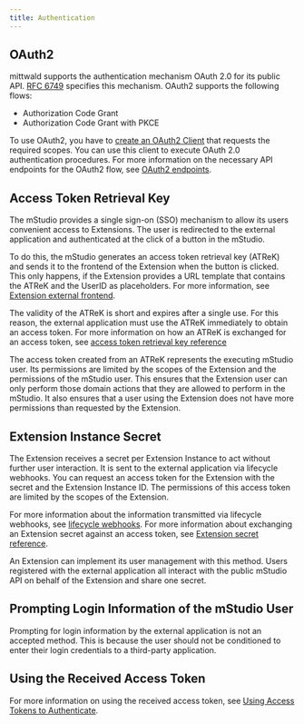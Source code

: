 ```yaml
---
title: Authentication
---
```


## OAuth2

mittwald supports the authentication mechanism OAuth 2.0 for its public API.
[RFC 6749](https://tools.ietf.org/html/rfc6749) specifies this mechanism.
OAuth2 supports the following flows:

- Authorization Code Grant
- Authorization Code Grant with PKCE

To use OAuth2, you have to [create an OAuth2 Client](../../../how-to/manage-oauth-clients) that requests the required scopes.
You can use this client to execute OAuth 2.0 authentication procedures.
For more information on the necessary API endpoints for the OAuth2 flow, see [OAuth2 endpoints](../../../reference/api#oauth2).

## Access Token Retrieval Key

The mStudio provides a single sign-on (SSO) mechanism to allow its users convenient access to Extensions.
The user is redirected to the external application and authenticated at the click of a button in the mStudio.

To do this, the mStudio generates an access token retrieval key (ATReK) and sends it to the frontend of the Extension when the button is clicked.
This only happens, if the Extension provides a URL template that contains the ATReK and the UserID as placeholders.
For more information, see [Extension external frontend](../../extensions#external-frontend).

The validity of the ATReK is short and expires after a single use.
For this reason, the external application must use the ATReK immediately to obtain an access token.
For more information on how an ATReK is exchanged for an access token, see [access token retrieval key reference](../../../reference/api#using-an-access-token-retrieval-key)

The access token created from an ATReK represents the executing mStudio user.
Its permissions are limited by the scopes of the Extension and the permissions of the mStudio user.
This ensures that the Extension user can only perform those domain actions that they are allowed to perform in the mStudio.
It also ensures that a user using the Extension does not have more permissions than requested by the Extension.

## Extension Instance Secret

The Extension receives a secret per Extension Instance to act without further user interaction.
It is sent to the external application via lifecycle webhooks.
You can request an access token for the Extension with the secret and the Extension Instance ID.
The permissions of this access token are limited by the scopes of the Extension.

For more information about the information transmitted via lifecycle webhooks, see [lifecycle webhooks](../../../reference/webhooks).
For more information about exchanging an Extension secret against an access token, see [Extension secret reference](../../../reference/api#authenticating-with-the-extension-instance-secret).

An Extension can implement its user management with this method.
Users registered with the external application all interact with the public mStudio API on behalf of the Extension and share one secret.

## Prompting Login Information of the mStudio User

Prompting for login information by the external application is not an accepted method.
This is because the user should not be conditioned to enter their login credentials to a third-party application.

## Using the Received Access Token

For more information on using the received access token, see [Using Access Tokens to Authenticate](../../../reference/api#using-access-tokens-to-authenticate).
